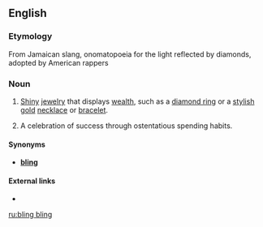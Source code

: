==English==

===Etymology===
From Jamaican slang, onomatopoeia for the light reflected by diamonds, adopted by American rappers

===Noun===
{{en-noun|sg=[[bling]] bling|-}}

# {{context|slang}} [[shiny|Shiny]] [[jewelry]] that displays [[wealth]], such as a [[diamond ring]] or a [[stylish]] [[gold]] [[necklace]] or [[bracelet]].
# {{context|slang}} {{rfv-sense}} A celebration of success through ostentatious spending habits.

====Synonyms====
* {{italbrac-colon|jewelry displaying wealth}} '''[[bling]]'''

====External links====
* {{pedialite}}

[[ru:bling bling]]